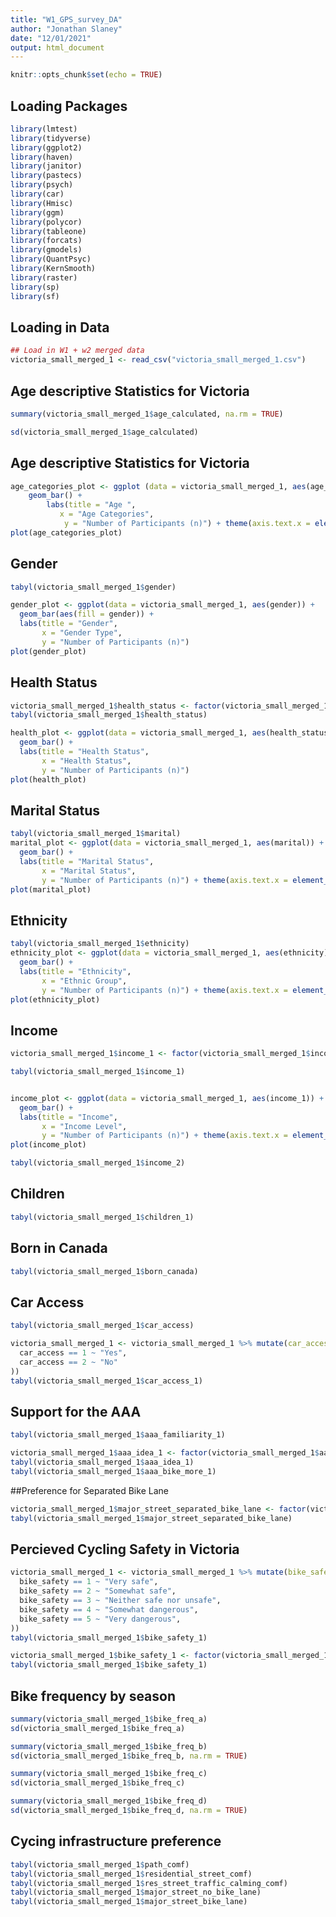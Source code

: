 ```yaml
---
title: "W1_GPS_survey_DA"
author: "Jonathan Slaney"
date: "12/01/2021"
output: html_document
---
```


```r
knitr::opts_chunk$set(echo = TRUE)
```

## Loading Packages
```r
library(lmtest)
library(tidyverse)
library(ggplot2)
library(haven)
library(janitor)
library(pastecs)
library(psych)
library(car)
library(Hmisc)
library(ggm)
library(polycor)
library(tableone)
library(forcats)
library(gmodels)
library(QuantPsyc)
library(KernSmooth)
library(raster)
library(sp)
library(sf)
```

## Loading in Data
```r
## Load in W1 + w2 merged data
victoria_small_merged_1 <- read_csv("victoria_small_merged_1.csv")
```


## Age descriptive Statistics for Victoria
```r
summary(victoria_small_merged_1$age_calculated, na.rm = TRUE)

sd(victoria_small_merged_1$age_calculated)

```

## Age descriptive Statistics for Victoria
```r
age_categories_plot <- ggplot (data = victoria_small_merged_1, aes(age_categories)) + 
    geom_bar() + 
        labs(title = "Age ", 
           x = "Age Categories", 
            y = "Number of Participants (n)") + theme(axis.text.x = element_text(angle=60, hjust=1))
plot(age_categories_plot)
```

## Gender
```r
tabyl(victoria_small_merged_1$gender)

gender_plot <- ggplot(data = victoria_small_merged_1, aes(gender)) +
  geom_bar(aes(fill = gender)) +
  labs(title = "Gender",
       x = "Gender Type",
       y = "Number of Participants (n)")
plot(gender_plot)
```

## Health Status
```r
victoria_small_merged_1$health_status <- factor(victoria_small_merged_1$health_status, c("Poor", "Fair", "Good", "Very Good", "Excellent"))
tabyl(victoria_small_merged_1$health_status)

health_plot <- ggplot(data = victoria_small_merged_1, aes(health_status)) +
  geom_bar() +
  labs(title = "Health Status",
       x = "Health Status",
       y = "Number of Participants (n)") 
plot(health_plot)
```

## Marital Status
```r
tabyl(victoria_small_merged_1$marital)
marital_plot <- ggplot(data = victoria_small_merged_1, aes(marital)) +
  geom_bar() +
  labs(title = "Marital Status",
       x = "Marital Status",
       y = "Number of Participants (n)") + theme(axis.text.x = element_text(angle=60, hjust=1))
plot(marital_plot)
```

## Ethnicity 
```r
tabyl(victoria_small_merged_1$ethnicity)
ethnicity_plot <- ggplot(data = victoria_small_merged_1, aes(ethnicity)) +
  geom_bar() +
  labs(title = "Ethnicity",
       x = "Ethnic Group",
       y = "Number of Participants (n)") + theme(axis.text.x = element_text(angle=60, hjust=1))
plot(ethnicity_plot)
```

## Income
```r

victoria_small_merged_1$income_1 <- factor(victoria_small_merged_1$income_1, c("No income", "$1 to $9,999", "$10,000 to $14,999", "$15,000 to $19,999", "$20,000 to $29,999", "$30,000 to $39,999", "$40,000 to $49,999","$50,000 to $99,999","$100,000 to $149,999","$150,000 to $199,999", "$200,000 or more", "I don't know/Prefer not to answer"))

tabyl(victoria_small_merged_1$income_1)


income_plot <- ggplot(data = victoria_small_merged_1, aes(income_1)) +
  geom_bar() +
  labs(title = "Income",
       x = "Income Level",
       y = "Number of Participants (n)") + theme(axis.text.x = element_text(angle=60, hjust=1))
plot(income_plot)

tabyl(victoria_small_merged_1$income_2)
```

## Children 
```r
tabyl(victoria_small_merged_1$children_1)
```

## Born in Canada
```r
tabyl(victoria_small_merged_1$born_canada)
```

## Car Access
```r
tabyl(victoria_small_merged_1$car_access)

victoria_small_merged_1 <- victoria_small_merged_1 %>% mutate(car_access_1 = case_when(
  car_access == 1 ~ "Yes",
  car_access == 2 ~ "No"
))
tabyl(victoria_small_merged_1$car_access_1)

```

## Support for the AAA
```r
tabyl(victoria_small_merged_1$aaa_familiarity_1)

victoria_small_merged_1$aaa_idea_1 <- factor(victoria_small_merged_1$aaa_idea_1, c("I don't know", "Very bad idea", "Somewhat bad idea", "Somewhat good idea", "Very good idea"))
tabyl(victoria_small_merged_1$aaa_idea_1)
tabyl(victoria_small_merged_1$aaa_bike_more_1)
```

##Preference for Separated Bike Lane
```r
victoria_small_merged_1$major_street_separated_bike_lane <- factor(victoria_small_merged_1$major_street_separated_bike_lane, c( "Very uncomfortable", "Somewhat uncomfortable", "Somewhat comfortable", "Very comfortable", "I don't know/Prefer not to answer"))
tabyl(victoria_small_merged_1$major_street_separated_bike_lane)
```

## Percieved Cycling Safety in Victoria
```r
victoria_small_merged_1 <- victoria_small_merged_1 %>% mutate(bike_safety_1 = case_when(
  bike_safety == 1 ~ "Very safe",
  bike_safety == 2 ~ "Somewhat safe",
  bike_safety == 3 ~ "Neither safe nor unsafe",
  bike_safety == 4 ~ "Somewhat dangerous",
  bike_safety == 5 ~ "Very dangerous",
))
tabyl(victoria_small_merged_1$bike_safety_1)

victoria_small_merged_1$bike_safety_1 <- factor(victoria_small_merged_1$bike_safety_1, c( "Very safe", "Somewhat safe", "Neither safe nor unsafe", "Somewhat dangerous", "Very dangerous"))
tabyl(victoria_small_merged_1$bike_safety_1)
```

## Bike frequency by season
```r
summary(victoria_small_merged_1$bike_freq_a)
sd(victoria_small_merged_1$bike_freq_a)

summary(victoria_small_merged_1$bike_freq_b)
sd(victoria_small_merged_1$bike_freq_b, na.rm = TRUE)

summary(victoria_small_merged_1$bike_freq_c)
sd(victoria_small_merged_1$bike_freq_c)

summary(victoria_small_merged_1$bike_freq_d)
sd(victoria_small_merged_1$bike_freq_d, na.rm = TRUE)
```

## Cycing infrastructure preference
```r
tabyl(victoria_small_merged_1$path_comf)
tabyl(victoria_small_merged_1$residential_street_comf)
tabyl(victoria_small_merged_1$res_street_traffic_calming_comf)
tabyl(victoria_small_merged_1$major_street_no_bike_lane)
tabyl(victoria_small_merged_1$major_street_bike_lane)
```
